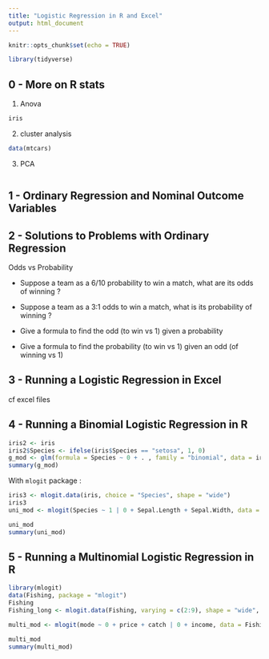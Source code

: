 ```yaml
---
title: "Logistic Regression in R and Excel"
output: html_document
---
```


```r
knitr::opts_chunk$set(echo = TRUE)
```

```r
library(tidyverse)
```


## 0 - More on R stats

1) Anova

```r
iris
```


2) cluster analysis

```r
data(mtcars)
```

3) PCA

```r

```


## 1 - Ordinary Regression and Nominal Outcome Variables
## 2 - Solutions to Problems with Ordinary Regression

Odds vs Probability

* Suppose a team as a 6/10 probability to win a match, what are its odds of winning ?

* Suppose a team as a 3:1 odds to win a match, what is its probability of winning ?

* Give a formula to find the odd (to win vs 1) given a probability

* Give a formula to find the probability (to win vs 1) given an odd (of winning vs 1) 

## 3 - Running a Logistic Regression in Excel

cf excel files

## 4 - Running a Binomial Logistic Regression in R

```r
iris2 <- iris
iris2$Species <- ifelse(iris$Species == "setosa", 1, 0)
g_mod <- glm(formula = Species ~ 0 + . , family = "binomial", data = iris2)
summary(g_mod)
```

With `mlogit` package :

```r
iris3 <- mlogit.data(iris, choice = "Species", shape = "wide")
iris3
uni_mod <- mlogit(Species ~ 1 | 0 + Sepal.Length + Sepal.Width, data = iris3)

```

```r
uni_mod
summary(uni_mod)
```


## 5 - Running a Multinomial Logistic Regression in R

```r
library(mlogit)
data(Fishing, package = "mlogit")
Fishing
Fishing_long <- mlogit.data(Fishing, varying = c(2:9), shape = "wide", choice = "mode")

multi_mod <- mlogit(mode ~ 0 + price + catch | 0 + income, data = Fishing_long)
```

```r
multi_mod
summary(multi_mod)
```

